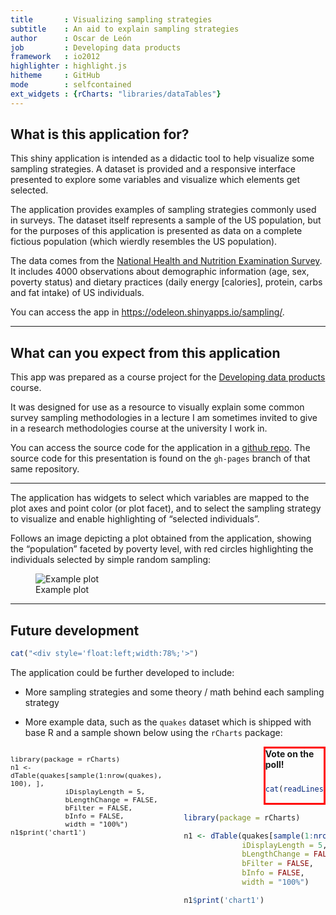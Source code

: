```yaml
---
title       : Visualizing sampling strategies
subtitle    : An aid to explain sampling strategies
author      : Oscar de León
job         : Developing data products
framework   : io2012
highlighter : highlight.js
hitheme     : GitHub 
mode        : selfcontained
ext_widgets : {rCharts: "libraries/dataTables"}
---
```


## What is this application for?

This shiny application is intended as a didactic tool to help visualize some sampling strategies. A dataset is provided and a responsive interface presented to explore some variables and visualize which elements get selected.

The application provides examples of sampling strategies commonly used in surveys. The dataset itself represents a sample of the US population, but for the purposes of this application is presented as data on a complete fictious population (which wierdly resembles the US population).

The data comes from the [National Health and Nutrition Examination Survey](http://wwwn.cdc.gov/nchs/nhanes/search/nhanes11_12.aspx). It includes 4000 observations about demographic information (age, sex, poverty status) and dietary practices (daily energy [calories], protein, carbs and fat intake) of US individuals.

You can access the app in [https://odeleon.shinyapps.io/sampling/](https://odeleon.shinyapps.io/sampling/).

---

## What can you expect from this application

This app was prepared as a course project for the [Developing data products](https://www.coursera.org/course/devdataprod) course.

It was designed for use as a resource to visually explain some common survey sampling methodologies in a lecture I am sometimes invited to give in a research methodologies course at the university I work in.

You can access the source code for the application in a [github repo](https://github.com/odeleongt/sampling_shinyapp). The source code for this presentation is found on the `gh-pages` branch of that same repository.


---

The application has widgets to select which variables are mapped to the plot axes and point color (or plot facet), and to select the sampling strategy to visualize and enable highlighting of "selected individuals".

Follows an image depicting a plot obtained from the application, showing the "population" faceted by poverty level, with red circles highlighting the individuals selected by simple random sampling:

![Example plot](./content/example.png)

---

## Future development

```r
cat("<div style='float:left;width:78%;'>")
```


<p>The application could be further developed to include:</p>

<ul>
<li><p>More sampling strategies and some theory / math behind each sampling strategy</p></li>
<li><p>More example data, such as the <code>quakes</code> dataset which is shipped with base R and a sample shown below using the <code>rCharts</code> package:</p></li>
</ul>

</div>
<div style='float:right;width:18.5%;border:3px solid red;'>
<b>Vote on the poll!</b><div style='height:10px'></div>

```r
cat(readLines(con = "content/poll.html"))
```

</div>


</div>
<div style='float:left;width:51%;'>

<pre><code style='font-size: 80%;'>library(package = rCharts)
n1 &lt;- dTable(quakes[sample(1:nrow(quakes), 100), ],
             iDisplayLength = 5,
             bLengthChange = FALSE,
             bFilter = FALSE,
             bInfo = FALSE,
             width = &quot;100%&quot;)
n1$print(&#39;chart1&#39;)
</code></pre>
</div>
<div style='float:right;width:45%;'>

```r
library(package = rCharts)

n1 <- dTable(quakes[sample(1:nrow(quakes), 100), ],
             iDisplayLength = 5,
             bLengthChange = FALSE,
             bFilter = FALSE,
             bInfo = FALSE,
             width = "100%")
```

```r
n1$print('chart1')
```

